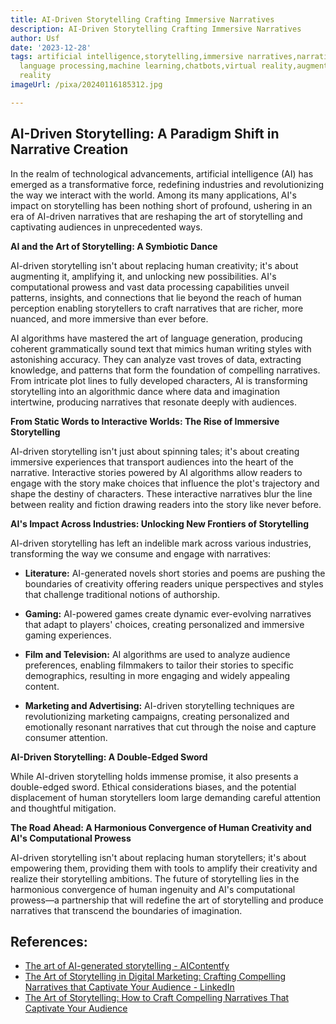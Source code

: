 ```yaml
---
title: AI-Driven Storytelling Crafting Immersive Narratives
description: AI-Driven Storytelling Crafting Immersive Narratives
author: Usf
date: '2023-12-28'
tags: artificial intelligence,storytelling,immersive narratives,narrative generation,natural
  language processing,machine learning,chatbots,virtual reality,augmented reality,mixed
  reality
imageUrl: /pixa/20240116185312.jpg

---
```

## AI-Driven Storytelling: A Paradigm Shift in Narrative Creation

In the realm of technological  advancements, artificial intelligence (AI) has emerged as a transformative force,  redefining industries and revolutionizing  the way we interact with the world. Among its many applications, AI's impact on storytelling has been nothing short of profound, ushering  in an era of  AI-driven narratives that are reshaping the art  of storytelling and captivating audiences in unprecedented  ways.

**AI and the Art of Storytelling:  A Symbiotic Dance**

AI-driven storytelling isn't about replacing human creativity; it's  about augmenting it, amplifying it, and unlocking  new possibilities. AI's computational prowess and vast data processing capabilities  unveil patterns, insights, and connections that lie beyond the reach of human perception enabling storytellers to  craft narratives that are richer, more nuanced, and more immersive than ever before.

AI algorithms  have mastered  the art of language  generation, producing coherent grammatically sound text that mimics human writing styles with astonishing accuracy. They can analyze vast troves of  data, extracting knowledge, and patterns that form the foundation of compelling narratives. From intricate plot lines to fully developed characters, AI is transforming storytelling into an algorithmic dance where data and imagination  intertwine, producing narratives that  resonate deeply with audiences.

**From Static Words to Interactive Worlds: The Rise of Immersive Storytelling**

AI-driven storytelling isn't just about spinning tales; it's about creating immersive experiences that transport audiences  into the heart of the narrative. Interactive stories powered by AI algorithms allow readers to engage with the story make choices that influence the plot's trajectory and  shape the destiny  of characters. These  interactive narratives blur the line between  reality and fiction drawing readers into the story like never before.

**AI's Impact Across Industries: Unlocking New Frontiers of Storytelling**

AI-driven storytelling has left an indelible  mark across various  industries, transforming the way we consume and engage with narratives:

* **Literature:**  AI-generated novels short stories and poems are pushing the boundaries of creativity offering  readers unique perspectives and styles that challenge  traditional  notions of authorship.

* **Gaming:** AI-powered games create dynamic ever-evolving narratives that adapt to players' choices, creating personalized and  immersive gaming experiences.

*  **Film and Television:** AI algorithms  are used  to analyze audience preferences, enabling filmmakers to tailor their stories  to specific  demographics, resulting in more engaging and widely appealing content.

* **Marketing and Advertising:** AI-driven storytelling techniques are  revolutionizing marketing campaigns,  creating personalized and emotionally resonant narratives that  cut through the noise and capture consumer attention.

**AI-Driven Storytelling: A Double-Edged Sword**

While  AI-driven storytelling holds immense promise, it also presents a double-edged  sword. Ethical considerations biases,  and the potential displacement  of  human storytellers loom  large demanding careful attention  and thoughtful  mitigation.

**The Road  Ahead: A Harmonious Convergence of Human Creativity and AI's Computational Prowess**

AI-driven storytelling isn't about replacing human storytellers; it's about empowering them, providing them with tools to amplify their creativity and realize their storytelling ambitions. The  future of storytelling lies in the harmonious convergence of human  ingenuity and AI's computational prowess—a partnership that will redefine the art of storytelling and produce narratives that transcend the boundaries of imagination.

## References:
- [The art of AI-generated storytelling - AIContentfy](https://aicontentfy.com/en/blog/art-of-ai-generated-storytelling)
- [The Art of Storytelling in Digital Marketing: Crafting Compelling Narratives that Captivate Your Audience - LinkedIn](https://www.linkedin.com/pulse/art-storytelling-digital-marketing-crafting-compelling-narratives)
- [The Art of Storytelling: How to Craft Compelling Narratives That Captivate Your Audience](https://medium.com/@Future-AI/the-art-of-storytelling-how-to-craft-compelling-narratives-that-captivate-your-audience-89db33858ee6)
